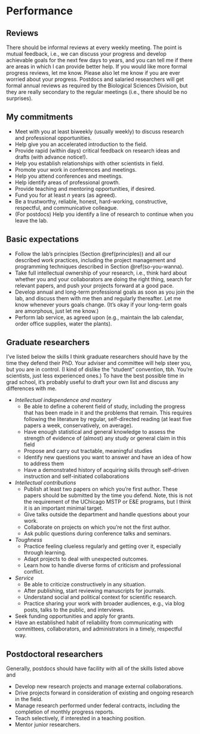 # Performance

## Reviews
There should be informal reviews at every weekly meeting.
The point is mutual feedback, i.e., we can discuss your progress and develop achievable goals for the next few days to years, and you can tell me if there are areas in which I can provide better help.
If you would like more formal progress reviews, let me know.
Please also let me know if you are ever worried about your progress.
Postdocs and salaried researchers will get formal annual reviews as required by the Biological Sciences Division, but they are really secondary to the regular meetings (i.e., there should be no surprises).

## My commitments

* Meet with you at least biweekly (usually weekly) to discuss research and professional opportunities.
* Help give you an accelerated introduction to the field.
* Provide rapid (within days) critical feedback on research ideas and drafts (with advance notice!).
* Help you establish relationships with other scientists in field.
* Promote your work in conferences and meetings.
* Help you attend conferences and meetings.
* Help identify areas of professional growth.
* Provide teaching and mentoring opportunities, if desired.
* Fund you for at least $n$ years (as agreed).
* Be a trustworthy, reliable, honest, hard-working, constructive, respectful, and communicative colleague.
* (For postdocs) Help you identify a line of research to continue when you leave the lab.

## Basic expectations

* Follow the lab's principles (Section \@ref(principles)) and all our described work practices, including the project management and programming techniques described in Section \@ref(so-you-wanna).
* Take full intellectual ownership of your research, i.e., think hard about whether you and your collaborators are doing the right thing, search for relevant papers, and push your projects forward at a good pace.
* Develop annual and long-term professional goals as soon as you join the lab, and discuss them with me then and regularly thereafter. Let me know whenever yours goals change. (It's okay if your long-term goals are amorphous, just let me know.)
* Perform lab service, as agreed upon (e.g., maintain the lab calendar, order office supplies, water the plants).

## Graduate researchers
I've listed below the skills I think graduate researchers should have by the time they defend their PhD. 
Your adviser and committee will help steer you, but you are in control.
(I kind of dislike the "student" convention, tbh. You're scientists, just less experienced ones.)
To have the best possible time in grad school, it's probably useful to draft your own list and discuss any differences with me.

* *Intellectual independence and mastery*
    * Be able to define a coherent field of study, including the progress that has been made in it and the problems that remain. 
    This requires following the literature by regular, self-directed reading (at least five papers a week, conservatively, on average).
    * Have enough statistical and general knowledge to assess the strength of evidence of (almost) any study or general claim in this field
    * Propose and carry out tractable, meaningful studies
    * Identify new questions you want to answer and have an idea of how to address them
    * Have a demonstrated history of acquiring skills through self-driven instruction and self-initiated collaborations
* *Intellectual contributions*
    * Publish at least two papers on which you're first author.
	These papers should be submitted by the time you defend. Note, this is not the requirement of the UChicago MSTP or E&E programs, but I think it is an important minimal target. 
    * Give talks outside the department and handle questions about your work.
    * Collaborate on projects on which you're not the first author.
    * Ask public questions during conference talks and seminars.
* *Toughness*
    * Practice feeling clueless regularly and getting over it, especially through learning.
    * Adapt projects to deal with unexpected outcomes.
    * Learn how to handle diverse forms of criticism and professional conflict.
* *Service*
    * Be able to criticize constructively in any situation.
    * After publishing, start reviewing manuscripts for journals.
    * Understand social and political context for scientific research.
    * Practice sharing your work with broader audiences, e.g., via blog posts, talks to the public, and interviews.
* Seek funding opportunities and apply for grants.
* Have an established habit of reliability from communicating with committees, collaborators, and administrators in a timely, respectful way.

## Postdoctoral researchers

Generally, postdocs should have facility with all of the skills listed above and 

* Develop new research projects and manage external collaborations.
* Drive projects forward in consideration of existing and ongoing research in the field.
* Manage research performed under federal contracts, including the completion of monthly progress reports.
* Teach selectively, if interested in a teaching position.
* Mentor junior researchers.
